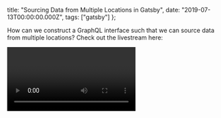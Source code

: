   title: "Sourcing Data from Multiple Locations in Gatsby",
  date: "2019-07-13T00:00:00.000Z",
  tags: ["gatsby"]
};

How can we construct a GraphQL interface such that we can
source data from multiple locations? Check out the
livestream here:

<Video url="https://www.youtube.com/watch?v=VFW1rUDRPe0&t=365" />

The old way (that still works) but is really low level and
complicated is
[found here:](https://github.com/ChristopherBiscardi/christopherbiscardi.github.com/blob/24227770908405592bb916938944579ba50b43c5/www/gatsby-node.js)

So the first thing we need is an interface, conceptually and
literally. For this post we’ll keep it small and use an
interface with a title and a body. Note that there are two
additional features that are required for what we’re doing
with Gatsby: `@nodeInterface` and the `id` field, which is
required for satisfying the Gatsby `Node` interface.

```graphql
interface BlogPost @nodeInterface {
      id: ID!
      title: String
      body: String!
}`
```

This interface allows us to construct types that satisfy the
interface which effectively means we are backing `BlogPost`
with custom types. Being an interface means we can have
multiple custom types that back the interface at the same
time. So when we query `allBlogPost`, were really querying
the collection of custom types that satisfy the interface.

## Querying for Yaml

We'll start with something that uses the GraphQL SDL, using
a Yaml node to satisfy the interface. Since
[`gatsby-transformer-yaml`](https://github.com/gatsbyjs/gatsby/tree/master/packages/gatsby-transformer-yaml)
names it's type after the directory name, we end up with a
Yaml node that is of type `ContentYaml`. We can use the
`createTypes` schema customization API to change the types
that the fields resolve to by using the same name.
Importantly, we specify that this type implements `Node`
_and_ `BlogPost`, as this will allow us to query the content
through the interface. Here's the content of our yaml file:

```yaml
subject: Some title
body: Some body content for the blog post
```

and the type we use to override it. Note that we're proxying
the `subject` field to the `title` field to comply with the
`BlogPost` interface.

```js
createTypes(`type ContentYaml implements Node & BlogPost {
    id: ID!
    title: String @proxy(from: "subject")
    body: String!
}`);
```

And now we can query the Yaml content through `allBlogPost`.

## Querying for Mdx

Querying for Mdx takes a bit more work. We have to solve an
additional problem because some of the content (like `body`
or `excerpt`) is only returned by resolvers and doesn't
exist on the node itself. To achieve this, we'll take a
subset of `Mdx` nodes and turn them into a new node time:
`MdxBlogPost`. This new node type will be the type that
implements our `BlogPost` interface. Here's the type
definition for our new node. We use `buildObjectType` as
that lets us pass resolvers through to the parent type
(`Mdx` in this case).

```js
createTypes(
  schema.buildObjectType({
    name: `MdxBlogPost`,
    fields: {
      id: { type: `ID!` },
      title: {
        type: "String!"
      },
      body: {
        type: "String!",
        resolve(source, args, context, info) {
          const type = info.schema.getType(`Mdx`);
          const mdxNode = context.nodeModel.getNodeById({
            id: source.parent
          });
          const resolver = type.getFields()["body"].resolve;
          return resolver(mdxNode, {}, context, {
            fieldName: "body"
          });
        }
      }
    },
    interfaces: [`Node`, `BlogPost`]
  })
);
```

Then we need to select the subset of `Mdx` nodes to turn
into the new node type and create the new nodes.

```js
exports.onCreateNode = ({
  node,
  actions,
  getNode,
  createNodeId
}) => {
  const {
    createNodeField,
    createNode,
    createParentChildLink
  } = actions;

  if (node.internal.type === `Mdx`) {
    const { frontmatter } = node;
    const parent = getNode(node.parent);

    if (parent.sourceInstanceName === "posts") {
      const fieldData = {
        title: node.frontmatter.title
      };

      createNode({
        ...fieldData,
        // Required fields.
        id: createNodeId(`${node.id} >>> MdxBlogPost`),
        parent: node.id,
        children: [],
        internal: {
          type: `MdxBlogPost`,
          contentDigest: crypto
            .createHash(`md5`)
            .update(JSON.stringify(fieldData))
            .digest(`hex`),
          content: JSON.stringify(fieldData),
          description: `Satisfies the BlogPost interface for Mdx`
        }
      });
      createParentChildLink({
        parent: parent,
        child: node
      });
    }
  }
};
```

That's it. We now have two types that implement the
`BlogPost` interface that we can query at the same time
through the interface. This sets the stage for a number of
really cool opportunities such as sourcing `BlogPost`
content from arbitrary sources, like different CMSs.

Check out the full `gatsby-node.js` file here:

```js
const crypto = require("crypto");
const fs = require("fs");
exports.sourceNodes = ({ actions, schema }) => {
  const { createTypes } = actions;

  createTypes(`interface BlogPost @nodeInterface {
      id: ID!
      title: String
      body: String!
  }`);

  createTypes(`type ContentYaml implements Node & BlogPost {
      id: ID!
      title: String @proxy(from: "subject")
      body: String!
  }`);

  createTypes(
    schema.buildObjectType({
      name: `MdxBlogPost`,
      fields: {
        id: { type: `ID!` },
        title: {
          type: "String!"
        },
        body: {
          type: "String!",
          resolve(source, args, context, info) {
            const type = info.schema.getType(`Mdx`);
            const mdxNode = context.nodeModel.getNodeById({
              id: source.parent
            });
            const resolver = type.getFields()["body"]
              .resolve;
            return resolver(mdxNode, {}, context, {
              fieldName: "body"
            });
          }
        }
      },
      interfaces: [`Node`, `BlogPost`]
    })
  );
};

exports.onCreateNode = ({
  node,
  actions,
  getNode,
  createNodeId
}) => {
  const {
    createNodeField,
    createNode,
    createParentChildLink
  } = actions;

  if (node.internal.type === `Mdx`) {
    const { frontmatter } = node;
    const parent = getNode(node.parent);

    if (parent.sourceInstanceName === "posts") {
      const fieldData = {
        title: node.frontmatter.title
      };

      createNode({
        ...fieldData,
        // Required fields.
        id: createNodeId(`${node.id} >>> MdxBlogPost`),
        parent: node.id,
        children: [],
        internal: {
          type: `MdxBlogPost`,
          contentDigest: crypto
            .createHash(`md5`)
            .update(JSON.stringify(fieldData))
            .digest(`hex`),
          content: JSON.stringify(fieldData),
          description: `Satisfies the BlogPost interface for Mdx`
        }
      });
      createParentChildLink({
        parent: parent,
        child: node
      });
    }
  }
};
```
